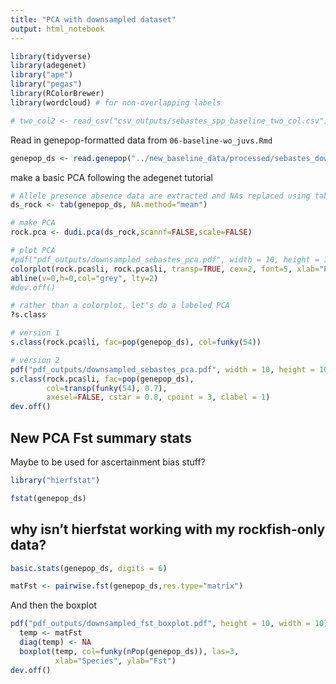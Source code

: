 ```yaml
---
title: "PCA with downsampled dataset"
output: html_notebook
---
```


```r
library(tidyverse)
library(adegenet)
library("ape")
library("pegas")
library(RColorBrewer)
library(wordcloud) # for non-overlapping labels

# two_col2 <- read_csv("csv_outputs/sebastes_spp_baseline_two_col.csv")
```

Read in genepop-formatted data from `06-baseline-wo_juvs.Rmd`
```r
genepop_ds <- read.genepop("../new_baseline_data/processed/sebastes_downsampled_zscore_genepop3d.gen", ncode = 3)
```

make a basic PCA following the adegenet tutorial
```r
# Allele presence absence data are extracted and NAs replaced using tab:
ds_rock <- tab(genepop_ds, NA.method="mean")

# make PCA
rock.pca <- dudi.pca(ds_rock,scannf=FALSE,scale=FALSE)

# plot PCA
#pdf("pdf_outputs/downsampled_sebastes_pca.pdf", width = 10, height = 10)
colorplot(rock.pca$li, rock.pca$li, transp=TRUE, cex=2, font=5, xlab="PC 1", ylab="PC 2")
abline(v=0,h=0,col="grey", lty=2)
#dev.off()

# rather than a colorplot, let's do a labeled PCA
?s.class

# version 1
s.class(rock.pca$li, fac=pop(genepop_ds), col=funky(54))

# version 2
pdf("pdf_outputs/downsampled_sebastes_pca.pdf", width = 10, height = 10)
s.class(rock.pca$li, fac=pop(genepop_ds),
        col=transp(funky(54), 0.7),
        axesel=FALSE, cstar = 0.8, cpoint = 3, clabel = 1)
dev.off()
```

## New PCA Fst summary stats
Maybe to be used for ascertainment bias stuff?

```r
library("hierfstat")

fstat(genepop_ds)
```

## why isn't hierfstat working with my rockfish-only data?
```r
basic.stats(genepop_ds, digits = 6)
```



```r
matFst <- pairwise.fst(genepop_ds,res.type="matrix")
```


And then the boxplot
```r
pdf("pdf_outputs/downsampled_fst_boxplot.pdf", height = 10, width = 10)
  temp <- matFst
  diag(temp) <- NA
  boxplot(temp, col=funky(nPop(genepop_ds)), las=3,
          xlab="Species", ylab="Fst")
dev.off()
```